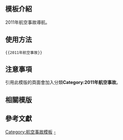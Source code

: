 <includeonly><!-- 在這裡加入模板的保護標識 --></includeonly><noinclude>{{Documentation subpage}}</noinclude>
<!-- 在本行下編輯模板說明 -->

== 模板介紹 ==

2011年航空事故導航。

==使用方法==

<pre>{{2011年航空事故}}</pre>

== 注意事項 ==

引用此模版的頁面會加入分類'''Category:2011年航空事故'''。

== 相關模版 ==

{{歷年航空事故模板}}

== 參考文獻 ==

<includeonly>
<!-- 本行下加入模板的分類 -->
[[Category:航空事故模板]]
[[Category:2011年航空事故|-]]
</includeonly>